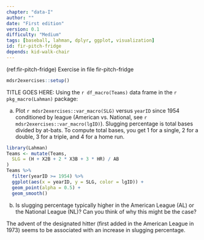 ```yaml
---
chapter: "data-I"
author: ""
date: "First edition"
version: 0.1
difficulty: "Medium"
tags: [baseball, lahman, dplyr, ggplot, visualization]
id: fir-pitch-fridge 
depends: kid-walk-chair
---
```


(ref:fir-pitch-fridge) Exercise in file fir-pitch-fridge

```r
mdsr2exercises::setup()
```

TITLE GOES HERE: Using the `r df_macro(Teams)` data frame in the `r pkg_macro(Lahman)` package:

a. Plot `r mdsr2exercises::var_macro(SLG)` versus `yearID` since 1954 conditioned by league (American vs. National, see `r mdsr2exercises::var_macro(lgID)`). Slugging percentage is total bases divided by at-bats. To compute total bases, you get 1 for a single, 2 for a double, 3 for a triple, and 4 for a home run.

<!--begin-answer-->
```r
library(Lahman)
Teams <- mutate(Teams,
  SLG = (H + X2B + 2 * X3B + 3 * HR) / AB
)
Teams %>%
  filter(yearID >= 1954) %>%
  ggplot(aes(x = yearID, y = SLG, color = lgID)) +
  geom_point(alpha = 0.5) +
  geom_smooth()
```
<!--end-answer-->

b. Is slugging percentage typically higher in the American League (AL) or the National League (NL)? Can you think of why this might be the case? 

<!--begin-answer-->  
The advent of the designated hitter (first added in the American League in 1973) seems to be associated with an increase in slugging percentage. 

<!--end-answer-->
